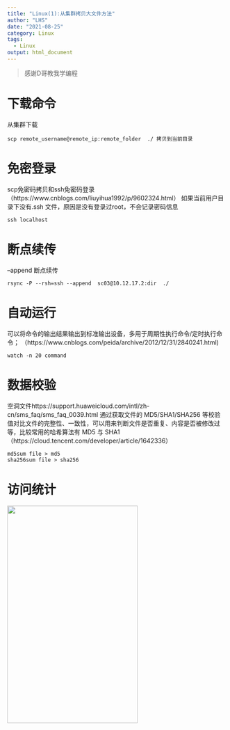 ```yaml
---
title: "Linux(1):从集群拷贝大文件方法"
author: "LHS"
date: "2021-08-25"
category: Linux
tags: 
  - Linux
output: html_document
---
```

>感谢D哥教我学编程

# 下载命令  
从集群下载
```
scp remote_username@remote_ip:remote_folder  ./ 拷贝到当前目录  
```  
# 免密登录  
scp免密码拷贝和ssh免密码登录（https://www.cnblogs.com/liuyihua1992/p/9602324.html）
如果当前用户目录下没有.ssh 文件，原因是没有登录过root，不会记录密码信息
```
ssh localhost 
```
# 断点续传  

--append 断点续传
```
rsync -P --rsh=ssh --append  sc03@10.12.17.2:dir  ./  
```

# 自动运行  
可以将命令的输出结果输出到标准输出设备，多用于周期性执行命令/定时执行命令；
（https://www.cnblogs.com/peida/archive/2012/12/31/2840241.html)  
```
watch -n 20 command
```
# 数据校验  
空洞文件https://support.huaweicloud.com/intl/zh-cn/sms_faq/sms_faq_0039.html
通过获取文件的 MD5/SHA1/SHA256 等校验值对比文件的完整性、一致性，可以用来判断文件是否重复、内容是否被修改过等，比较常用的哈希算法有 MD5 与 SHA1（https://cloud.tencent.com/developer/article/1642336）
```
md5sum file > md5
sha256sum file > sha256
```
# 访问统计

<a href="https://clustrmaps.com/site/1bh84"  title="Visit tracker">
<img src="//www.clustrmaps.com/map_v2.png?d=6OdlYrS-YndDpRR45OCirySfN9jJkicjGzAmZfeOzC0&cl=ffffff" width = "300" height = "500" /></a>
